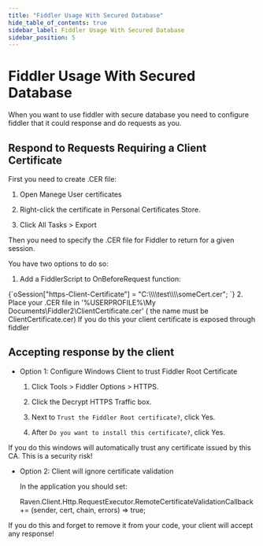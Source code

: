 ```yaml
---
title: "Fiddler Usage With Secured Database"
hide_table_of_contents: true
sidebar_label: Fiddler Usage With Secured Database
sidebar_position: 5
---
```



# Fiddler Usage With Secured Database

When you want to use fiddler with secure database you need to configure fiddler that it could response and do requests as you.

## Respond to Requests Requiring a Client Certificate

First you need to create .CER file: 

1. Open Manege User certificates

2. Right-click the certificate in Personal Certificates Store.

3. Click All Tasks &gt; Export 

Then you need to specify the .CER file for Fiddler to return for a given session.

You have two options to do so:

1. Add a FiddlerScript to OnBeforeRequest function: 
<TabItem value="plain" label="plain">
<CodeBlock language="plain">
{`oSession["https-Client-Certificate"] = "C:\\\\test\\\\someCert.cer"; 
`}
</CodeBlock>
</TabItem>
2. Place your .CER file in '%USERPROFILE%\My Documents\Fiddler2\ClientCertificate.cer' ( the name must be ClientCertificate.cer)

<Admonition type="warning" title="Warning">
If you do this your client certificate is exposed through fiddler
</Admonition>

## Accepting response by the client

* Option 1: Configure Windows Client to trust Fiddler Root Certificate

    1. Click Tools &gt; Fiddler Options &gt; HTTPS.

    2. Click the Decrypt HTTPS Traffic box.

    3. Next to `Trust the Fiddler Root certificate?`, click Yes.

    4. After `Do you want to install this certificate?`, click Yes.

<Admonition type="danger" title="Danger">
If you do this windows will automatically trust any certificate issued by this CA. This is a security risk!
</Admonition>

* Option 2: Client will ignore certificate validation

    In the application you should set:

    Raven.Client.Http.RequestExecutor.RemoteCertificateValidationCallback += (sender, cert, chain, errors) =&gt; true;

<Admonition type="danger" title="Danger">
If you do this and forget to remove it from your code, your client will accept any response!
</Admonition>
